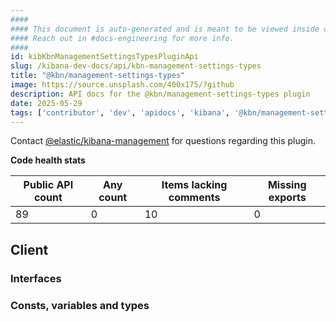 ```yaml
---
####
#### This document is auto-generated and is meant to be viewed inside our experimental, new docs system.
#### Reach out in #docs-engineering for more info.
####
id: kibKbnManagementSettingsTypesPluginApi
slug: /kibana-dev-docs/api/kbn-management-settings-types
title: "@kbn/management-settings-types"
image: https://source.unsplash.com/400x175/?github
description: API docs for the @kbn/management-settings-types plugin
date: 2025-05-29
tags: ['contributor', 'dev', 'apidocs', 'kibana', '@kbn/management-settings-types']
---
```




Contact [@elastic/kibana-management](https://github.com/orgs/elastic/teams/kibana-management) for questions regarding this plugin.

**Code health stats**

| Public API count  | Any count | Items lacking comments | Missing exports |
|-------------------|-----------|------------------------|-----------------|
| 89 | 0 | 10 | 0 |

## Client

### Interfaces
<DocDefinitionList data={kbnManagementSettingsTypesObj.client.interfaces}/>

### Consts, variables and types
<DocDefinitionList data={kbnManagementSettingsTypesObj.client.misc}/>

